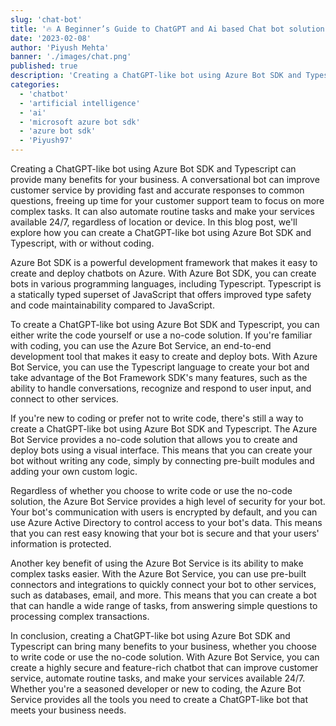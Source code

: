 ```yaml
---
slug: 'chat-bot'
title: '🔥 A Beginner’s Guide to ChatGPT and Ai based Chat bot solutions for individuals and enterprise'
date: '2023-02-08'
author: 'Piyush Mehta'
banner: './images/chat.png'
published: true
description: 'Creating a ChatGPT-like bot using Azure Bot SDK and Typescript can provide many benefits for your business'
categories:
  - 'chatbot'
  - 'artificial intelligence'
  - 'ai'
  - 'microsoft azure bot sdk'
  - 'azure bot sdk'
  - 'Piyush97'
---
```


Creating a ChatGPT-like bot using Azure Bot SDK and Typescript can provide many benefits for your business. A conversational bot can improve customer service by providing fast and accurate responses to common questions, freeing up time for your customer support team to focus on more complex tasks. It can also automate routine tasks and make your services available 24/7, regardless of location or device. In this blog post, we'll explore how you can create a ChatGPT-like bot using Azure Bot SDK and Typescript, with or without coding.

Azure Bot SDK is a powerful development framework that makes it easy to create and deploy chatbots on Azure. With Azure Bot SDK, you can create bots in various programming languages, including Typescript. Typescript is a statically typed superset of JavaScript that offers improved type safety and code maintainability compared to JavaScript.

To create a ChatGPT-like bot using Azure Bot SDK and Typescript, you can either write the code yourself or use a no-code solution. If you're familiar with coding, you can use the Azure Bot Service, an end-to-end development tool that makes it easy to create and deploy bots. With Azure Bot Service, you can use the Typescript language to create your bot and take advantage of the Bot Framework SDK's many features, such as the ability to handle conversations, recognize and respond to user input, and connect to other services.

If you're new to coding or prefer not to write code, there's still a way to create a ChatGPT-like bot using Azure Bot SDK and Typescript. The Azure Bot Service provides a no-code solution that allows you to create and deploy bots using a visual interface. This means that you can create your bot without writing any code, simply by connecting pre-built modules and adding your own custom logic.

Regardless of whether you choose to write code or use the no-code solution, the Azure Bot Service provides a high level of security for your bot. Your bot's communication with users is encrypted by default, and you can use Azure Active Directory to control access to your bot's data. This means that you can rest easy knowing that your bot is secure and that your users' information is protected.

Another key benefit of using the Azure Bot Service is its ability to make complex tasks easier. With the Azure Bot Service, you can use pre-built connectors and integrations to quickly connect your bot to other services, such as databases, email, and more. This means that you can create a bot that can handle a wide range of tasks, from answering simple questions to processing complex transactions.

In conclusion, creating a ChatGPT-like bot using Azure Bot SDK and Typescript can bring many benefits to your business, whether you choose to write code or use the no-code solution. With Azure Bot Service, you can create a highly secure and feature-rich chatbot that can improve customer service, automate routine tasks, and make your services available 24/7. Whether you're a seasoned developer or new to coding, the Azure Bot Service provides all the tools you need to create a ChatGPT-like bot that meets your business needs.
